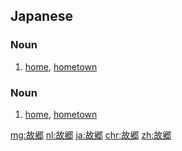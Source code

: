 {{also|故鄉|故乡|故鄕}}
==Japanese==
{{ja-kanjitab|こ|きょう|yomi=on}}

===Noun===
{{ja-noun|こきょう|kyu=故鄉}}

# [[home]], [[hometown]]

{{ja-kanjitab|ふる|さと|yomi=kun}}

===Noun===
{{ja-noun|ふるさと|kyu=故鄉}}

# [[home]], [[hometown]]

[[mg:故郷]]
[[nl:故郷]]
[[ja:故郷]]
[[chr:故郷]]
[[zh:故郷]]